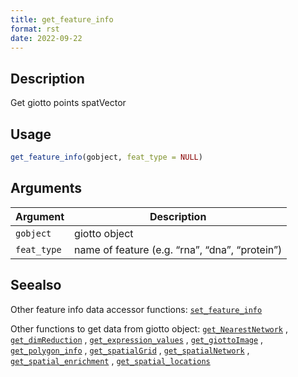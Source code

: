 ```yaml
--- 
title: get_feature_info 
format: rst 
date: 2022-09-22 
--- 
```


## Description

Get giotto points spatVector


## Usage

```r
get_feature_info(gobject, feat_type = NULL)
```


## Arguments

Argument      |Description
------------- |----------------
`gobject`     |     giotto object
`feat_type`     |     name of feature (e.g. "rna", "dna", "protein")


## Seealso

Other feature info data accessor functions:
 [`set_feature_info`](#setfeatureinfo) 
 
 Other functions to get data from giotto object:
 [`get_NearestNetwork`](#getnearestnetwork) ,
 [`get_dimReduction`](#getdimreduction) ,
 [`get_expression_values`](#getexpressionvalues) ,
 [`get_giottoImage`](#getgiottoimage) ,
 [`get_polygon_info`](#getpolygoninfo) ,
 [`get_spatialGrid`](#getspatialgrid) ,
 [`get_spatialNetwork`](#getspatialnetwork) ,
 [`get_spatial_enrichment`](#getspatialenrichment) ,
 [`get_spatial_locations`](#getspatiallocations)


